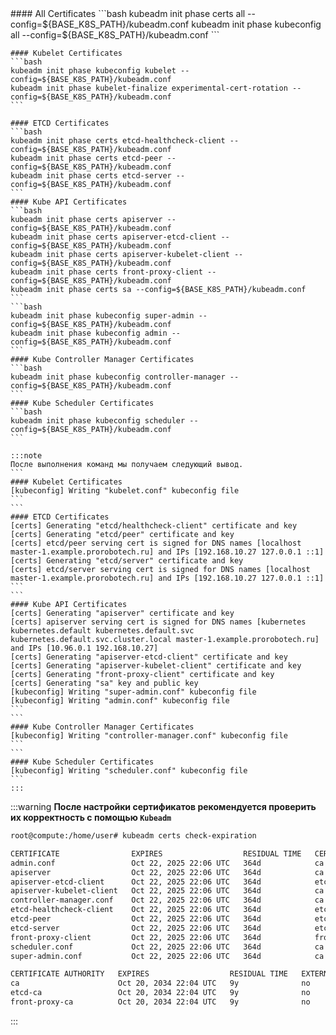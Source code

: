 

<Tabs groupId="install-type">

  <TabItem value='HardWay'>
    <K8sCerts />
    <ETCDCerts />
    <KubeAPICerts />
    <KubeControllersCerts />
    <KubeSchedulerCerts />
  </TabItem>

  <TabItem value='Kubeadm'>
    #### All Certificates
    ```bash
    kubeadm init phase certs all --config=${BASE_K8S_PATH}/kubeadm.conf
    kubeadm init phase kubeconfig all --config=${BASE_K8S_PATH}/kubeadm.conf
    ```

    #### Kubelet Certificates
    ```bash
    kubeadm init phase kubeconfig kubelet --config=${BASE_K8S_PATH}/kubeadm.conf
    kubeadm init phase kubelet-finalize experimental-cert-rotation --config=${BASE_K8S_PATH}/kubeadm.conf
    ```

    #### ETCD Certificates
    ```bash
    kubeadm init phase certs etcd-healthcheck-client --config=${BASE_K8S_PATH}/kubeadm.conf
    kubeadm init phase certs etcd-peer --config=${BASE_K8S_PATH}/kubeadm.conf
    kubeadm init phase certs etcd-server --config=${BASE_K8S_PATH}/kubeadm.conf
    ```
    #### Kube API Certificates
    ```bash
    kubeadm init phase certs apiserver --config=${BASE_K8S_PATH}/kubeadm.conf
    kubeadm init phase certs apiserver-etcd-client --config=${BASE_K8S_PATH}/kubeadm.conf
    kubeadm init phase certs apiserver-kubelet-client --config=${BASE_K8S_PATH}/kubeadm.conf
    kubeadm init phase certs front-proxy-client --config=${BASE_K8S_PATH}/kubeadm.conf
    kubeadm init phase certs sa --config=${BASE_K8S_PATH}/kubeadm.conf
    ```
    ```bash
    kubeadm init phase kubeconfig super-admin --config=${BASE_K8S_PATH}/kubeadm.conf
    kubeadm init phase kubeconfig admin --config=${BASE_K8S_PATH}/kubeadm.conf
    ```
    #### Kube Controller Manager Certificates
    ```bash
    kubeadm init phase kubeconfig controller-manager --config=${BASE_K8S_PATH}/kubeadm.conf
    ```
    #### Kube Scheduler Certificates
    ```bash
    kubeadm init phase kubeconfig scheduler --config=${BASE_K8S_PATH}/kubeadm.conf
    ``` 

    :::note
    После выполнения команд мы получаем следующий вывод.
    ```
    #### Kubelet Certificates
    [kubeconfig] Writing "kubelet.conf" kubeconfig file
    ```
    ```
    #### ETCD Certificates
    [certs] Generating "etcd/healthcheck-client" certificate and key
    [certs] Generating "etcd/peer" certificate and key
    [certs] etcd/peer serving cert is signed for DNS names [localhost master-1.example.prorobotech.ru] and IPs [192.168.10.27 127.0.0.1 ::1]
    [certs] Generating "etcd/server" certificate and key
    [certs] etcd/server serving cert is signed for DNS names [localhost master-1.example.prorobotech.ru] and IPs [192.168.10.27 127.0.0.1 ::1]
    ```
    ```
    #### Kube API Certificates
    [certs] Generating "apiserver" certificate and key
    [certs] apiserver serving cert is signed for DNS names [kubernetes kubernetes.default kubernetes.default.svc kubernetes.default.svc.cluster.local master-1.example.prorobotech.ru] and IPs [10.96.0.1 192.168.10.27]
    [certs] Generating "apiserver-etcd-client" certificate and key
    [certs] Generating "apiserver-kubelet-client" certificate and key
    [certs] Generating "front-proxy-client" certificate and key
    [certs] Generating "sa" key and public key
    [kubeconfig] Writing "super-admin.conf" kubeconfig file
    [kubeconfig] Writing "admin.conf" kubeconfig file
    ```
    ```
    #### Kube Controller Manager Certificates
    [kubeconfig] Writing "controller-manager.conf" kubeconfig file
    ```
    ```
    #### Kube Scheduler Certificates
    [kubeconfig] Writing "scheduler.conf" kubeconfig file
    ```
    :::
  </TabItem>

</Tabs>

:::warning
**После настройки сертификатов рекомендуется проверить их корректность с помощью `Kubeadm`**


```bash
root@compute:/home/user# kubeadm certs check-expiration

CERTIFICATE                EXPIRES                  RESIDUAL TIME   CERTIFICATE AUTHORITY   EXTERNALLY MANAGED
admin.conf                 Oct 22, 2025 22:06 UTC   364d            ca                      no      
apiserver                  Oct 22, 2025 22:06 UTC   364d            ca                      no      
apiserver-etcd-client      Oct 22, 2025 22:06 UTC   364d            etcd-ca                 no      
apiserver-kubelet-client   Oct 22, 2025 22:06 UTC   364d            ca                      no      
controller-manager.conf    Oct 22, 2025 22:06 UTC   364d            ca                      no      
etcd-healthcheck-client    Oct 22, 2025 22:06 UTC   364d            etcd-ca                 no      
etcd-peer                  Oct 22, 2025 22:06 UTC   364d            etcd-ca                 no      
etcd-server                Oct 22, 2025 22:06 UTC   364d            etcd-ca                 no      
front-proxy-client         Oct 22, 2025 22:06 UTC   364d            front-proxy-ca          no      
scheduler.conf             Oct 22, 2025 22:06 UTC   364d            ca                      no      
super-admin.conf           Oct 22, 2025 22:06 UTC   364d            ca                      no      

CERTIFICATE AUTHORITY   EXPIRES                  RESIDUAL TIME   EXTERNALLY MANAGED
ca                      Oct 20, 2034 22:04 UTC   9y              no      
etcd-ca                 Oct 20, 2034 22:04 UTC   9y              no      
front-proxy-ca          Oct 20, 2034 22:04 UTC   9y              no      

```
:::

